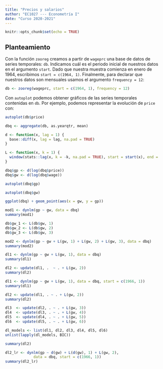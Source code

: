 ```yaml
---
title: "Precios y salarios"
author: "EC1027 --- Econometría I"
date: "Curso 2020-2021"
---
```


```r
knitr::opts_chunk$set(echo = TRUE)
```

## Planteamiento

Con la función `zooreg` creamos a partir de `wageprc` una base de datos de series temporales: `db`. Indicamos cuál es el periodo inicial de nuestros datos en el argumento `start`. Dado que nuestra muestra comienza en enero de 1964, escribimos `start = c(1964, 1)`. Finalmente, para declarar que nuestros datos son mensuales usamos el argumento `frequency = 12`:
```r
db <- zooreg(wageprc, start = c(1964, 1), frequency = 12)
```

Con `autoplot` podemos obtener gráficos de las series temporales contenidas en `db`. Por ejemplo, podemos representar la evolución de `price` con:
```r
autoplot(db$price)
```

```r
dbq <- aggregate(db, as.yearqtr, mean)
```


```r
d <- function(x, lag = 1) {
  base::diff(x, lag = lag, na.pad = TRUE)
}

L <- function(x, k = 1) {
  window(stats::lag(x, k = -k, na.pad = TRUE), start = start(x), end = end(x))
}
```


```r
dbq$gp <- d(log(dbq$price))
dbq$gw <- d(log(dbq$wage))
```

```r
autoplot(dbq$gp)
```
```r
autoplot(dbq$gw)
```
```r
ggplot(dbq) + geom_point(aes(x = gw, y = gp))
```

```r
mod1 <- dynlm(gp ~ gw, data = dbq)
summary(mod1)
```
```r
db$gw_1 <- L(db$gw, 1)
db$gw_2 <- L(db$gw, 2)
db$gw_3 <- L(db$gw, 3)
```

```r
mod2 <- dynlm(gp ~ gw + L(gw, 1) + L(gw, 2) + L(gw, 3), data = dbq)
summary(mod2)
```

```r
dl1 <- dynlm(gp ~ gw + L(gw, 1), data = dbq)
summary(dl1)
```

```r
dl2 <- update(dl1, .  ~ . + L(gw, 2))
summary(dl2)
```

```r
dl1 <- dynlm(gp ~ gw + L(gw, 1), data = dbq, start = c(1966, 1))
summary(dl1)
```

```r
dl2 <- update(dl1, . ~ . + L(gw, 2))
summary(dl2)
```


```r
dl3  <- update(dl2, . ~ . + L(gw, 3))
dl4  <- update(dl3, . ~ . + L(gw, 4))
dl5  <- update(dl4, . ~ . + L(gw, 5))
dl6  <- update(dl5, . ~ . + L(gw, 6))
```


```r
dl_models <- list(dl1, dl2, dl3, dl4, dl5, dl6)
unlist(lapply(dl_models, BIC))
```

```r
summary(dl2)
```

```r
dl2_lr <- dynlm(gp ~ d(gw) + L(d(gw), 1) + L(gw, 2), 
             data = dbq, start = c(1966, 1))
summary(dl2_lr)
```
